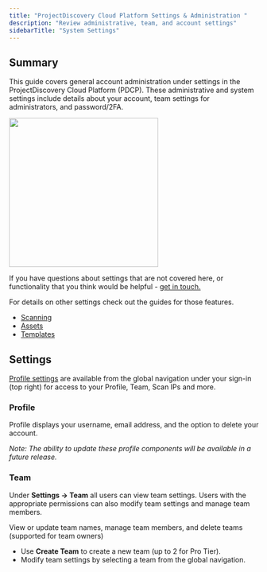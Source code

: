 ```yaml
---
title: "ProjectDiscovery Cloud Platform Settings & Administration "
description: "Review administrative, team, and account settings"
sidebarTitle: "System Settings"
---
```


## Summary

This guide covers general account administration under settings in the ProjectDiscovery Cloud Platform (PDCP). These administrative and system settings include details about your account, team settings for administrators, and password/2FA. 

<img height="300" src="/images/platform/PDCP-Settings.png" />

If you have questions about settings that are not covered here, or functionality that you think would be helpful - [get in touch.](/help)
 
For details on other settings check out the guides for those features. 

- [Scanning](/cloud/scanning/overview)
- [Assets](/cloud/assets/overview)
- [Templates](/cloud/editor/overview)

## Settings

[Profile settings](https://cloud.projectdiscovery.io/settings) are available from the global navigation under your sign-in (top right) for access to your Profile, Team, Scan IPs and more. 

### Profile

Profile displays your username, email address, and the option to delete your account. 

_Note: The ability to update these profile components will be available in a future release._

### Team

Under **Settings → Team** all users can view team settings. Users with the appropriate permissions can also modify team settings and manage team members. 

View or update team names, manage team members, and delete teams (supported for team owners)

 - Use **Create Team** to create a new team (up to 2 for Pro Tier). 
 - Modify team settings by selecting a team from the global navigation. 

